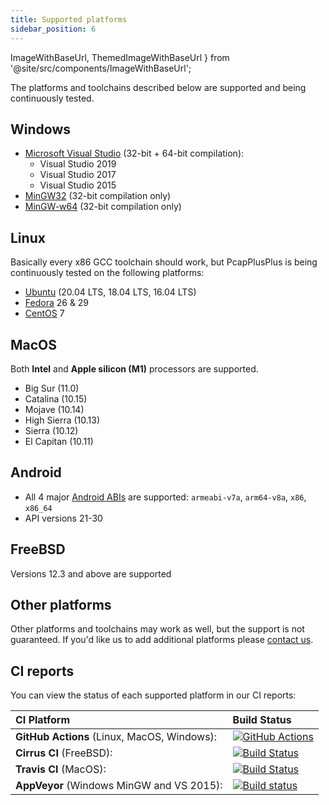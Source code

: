 ```yaml
---
title: Supported platforms
sidebar_position: 6
---
```


  ImageWithBaseUrl,
  ThemedImageWithBaseUrl
} from '@site/src/components/ImageWithBaseUrl';

The platforms and toolchains described below are supported and being continuously tested.

## <ImageWithBaseUrl src="/img/os-logos/logo-windows.png" width="24" title="Windows"/> Windows

- [Microsoft Visual Studio](https://visualstudio.microsoft.com/) (32-bit + 64-bit compilation):
  - Visual Studio 2019
  - Visual Studio 2017
  - Visual Studio 2015
- [MinGW32](http://www.mingw.org/) (32-bit compilation only)
- [MinGW-w64](https://mingw-w64.org) (32-bit compilation only)

## <ImageWithBaseUrl src="/img/os-logos/logo-linux.png" width="24" title="Linux"/> Linux

Basically every x86 GCC toolchain should work, but PcapPlusPlus is being continuously tested on the following platforms:

- [Ubuntu](https://ubuntu.com/) (20.04 LTS, 18.04 LTS, 16.04 LTS)
- [Fedora](https://getfedora.org/) 26 & 29
- [CentOS](https://www.centos.org/) 7

## <ThemedImageWithBaseUrl srcLight="/img/os-logos/logo-apple.png" srcDark="/img/os-logos/logo-apple-dark.png" width="24" title="MacOS"/> MacOS

Both **Intel** and **Apple silicon (M1)** processors are supported.

- Big Sur (11.0)
- Catalina (10.15)
- Mojave (10.14)
- High Sierra (10.13)
- Sierra (10.12)
- El Capitan (10.11)

## <ImageWithBaseUrl src="/img/os-logos/logo-android.png" width="24" title="Android"/> Android

- All 4 major [Android ABIs](https://developer.android.com/ndk/guides/abis) are supported: `armeabi-v7a`, `arm64-v8a`, `x86`, `x86_64`
- API versions 21-30

## <ImageWithBaseUrl src="/img/os-logos/logo-freebsd.png" width="24" title="FreeBSD"/> FreeBSD

Versions 12.3 and above are supported

## Other platforms

Other platforms and toolchains may work as well, but the support is not guaranteed. If you'd like us to add additional platforms please [contact us](/community).

## CI reports

You can view the status of each supported platform in our CI reports:

| CI Platform                                 | Build Status                                                                                                                                                                             |
| :------------------------------------------ | :--------------------------------------------------------------------------------------------------------------------------------------------------------------------------------------- |
| **GitHub Actions** (Linux, MacOS, Windows): | [![GitHub Actions](https://github.com/seladb/PcapPlusPlus/workflows/Build%20and%20test/badge.svg)](https://github.com/seladb/PcapPlusPlus/actions?query=workflow%3A%22Build+and+test%22) |
| **Cirrus CI** (FreeBSD):                    | [![Build Status](https://api.cirrus-ci.com/github/seladb/PcapPlusPlus.svg)](https://cirrus-ci.com/github/seladb/PcapPlusPlus)                                                            |
| **Travis CI** (MacOS):                      | [![Build Status](https://travis-ci.org/seladb/PcapPlusPlus.svg?branch=master)](https://travis-ci.org/seladb/PcapPlusPlus)                                                                |
| **AppVeyor** (Windows MinGW and VS 2015):   | [![Build status](https://ci.appveyor.com/api/projects/status/4u5ui21ibbevkstc/branch/master?svg=true)](https://ci.appveyor.com/project/seladb/pcapplusplus/branch/master)                |
